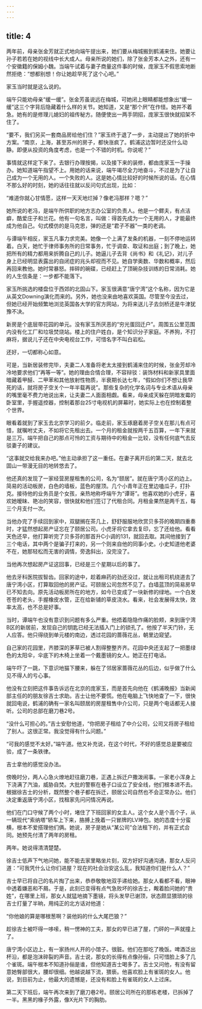 ```yaml
---
---
---
```

title: 4
---




两年前，母亲张金芳就正式地向端午提出来，她们要从梅城搬到鹤浦来住。她要让孙子若若在她的视线中长大成人。母亲所说的她们，除了张金芳本人之外，还有一个安徽籍的保姆小魏。当端午试着与妻子商量这件事的时候，庞家玉不假思索地断然拒绝：“想都别想！你让她趁早死了这个心吧。”

家玉当时就是这么说的。

端午只能劝母亲“缓一缓”。张金芳虽说远在梅城，可她闭上眼睛都能想象出“缓一缓”这三个字背后隐藏着什么样的关节。她知道，又是“那个屄”在作怪。她并不着急。她有的是修理儿媳妇的祖传秘方。随便使出一两手阴招，庞家玉很快就招架不住了。

“要不，我们另买一套商品房给他们住？”家玉终于退了一步，主动提出了她的折中方案。“南京，上海，甚至苏州的房子，都快涨疯了。鹤浦这边暂时还没什么动静。即便从投资的角度考虑，也是一个不错的时机。你说呢？”

事情就这样定下来了。去银行办理按揭，以及接下来的装修，都由庞家玉一手操办。她知道端午指望不上。用她的话来说，端午竭尽全力地奋斗，不过是为了让自己成为一个无用的人。一个失败的人。这是她心情比较好的时候所说的话。在心情不那么好的时刻，她的话往往就以反问句式出现，比如：

“难道你就心甘情愿，这样一天天地烂掉？像老冯那样？嗯？”

她所说的老冯，是端午所供职的地方志办公室的负责人。他是一个鳏夫，有点洁癖，酷爱庄子和兰花。他有一句名言，叫做：得首先成为一个无用的人，才能最终成为他自己。句式模仿的是马克思，弹的还是“君子不器”一类的老调。

与谭端午相反，家玉凡事力求完美。她像一个上满了发条的机器，一刻不停地运转着。白天，她忙于律师事务所的日常事务，忙于调查、取证和出庭；到了晚上，她把所有的精力都用来折腾自己的儿子。她逼儿子去背《尚书》和《礼记》，对儿子身上已经明显表露出的自闭症的兆头却视而不见。她自学奥数、华数和概率，然后再回来教他。她时常暴怒。摔碎的碗碟，已经赶上了顶碗杂技训练的日常消耗。她的人生信条是：一步都不能落下。

家玉所挑选的楼盘位于西郊的北固山下。家玉很满意“唐宁湾”这个名称，因为它是从英文Downing演化而来的。另外，她也没来由地喜欢英国。尽管至今没去过，但她已经开始频繁地浏览英国各大学的官方网站，为将来送儿子去剑桥还是牛津犹豫不决。

新房是个底层带花园的单元。没有家玉所厌恶的“穷光蛋回迁户”。周围五公里范围内没有化工厂和垃圾焚烧站。楼上的住户姓白，是个知识分子家庭。不养狗，不打麻将，据说儿子还在中央电视台工作，可惜名字不叫白岩松。

还好，一切都称心如意。

可是，当新居装修完毕，夫妻二人准备将老太太接到鹤浦来住的时候，张金芳却冷冷地要求他们“再等一等”。她的理由合情合理，不容辩驳：装饰材料和新家具里面暗藏着甲醛、二甲苯和其他放射性物质，半衰期长达七年，“假如你们不想让我早死的话，就将房子空关个一年半载再说”。那些复杂的化学名词与专业术语从母亲的嘴里毫不费力地说出来，让夫妻二人面面相觑。看来，母亲成天躲在阴暗发霉的卧室里，手握遥控器，控制着那台25寸电视机的屏幕时，她实际上也在控制着整个世界。

眼看着就到了家玉去北京学习的前夕。临走前，家玉琢磨着房子空关在那儿有点可惜，就嘱咐丈夫，不如将它先租出去。一个月的租金就按两千五百算，一年下来就是三万。端午把自己的那点可怜的工资与期待中的租金一比较，没有任何底气去反驳妻子的建议。

“这事就交给我来办吧。”他主动承担了这一重任。在妻子离开后的第二天，就去北固山一带漫无目的地转悠去了。

他还真的发现了一家经营房屋租售的公司，名为“颐居”。就在唐宁湾小区的边上。简易的活动板房，白色的墙板，蓝色的屋顶。几个小青年正在里边嗑瓜子，打扑克。接待他的业务员是个女孩，亲热地称呼端午为“谭哥”。他喜欢她的小虎牙，喜欢她暧昧、艳冶的笑容，很快就和他们签订了代租合同。月租金果然是两千五，每三个月支付一次。

当他办完了手续回到家中，双腿搁在茶几上，舒舒服服地欣赏贝多芬的晚期四重奏时，才猛然想起房产证忘在了颐居公司。小虎牙将它拿去复印，忘了还给他。看看天色还早，他打算听完了贝多芬的那首升C小调的131，就回去取。其间他接到了三个电话，其中两个是骗子打来的，另一个则来自他的同事小史。小史知道他老婆不在，她那轻松而无害的调情，旁逸斜出，没完没了。

当他再次想起房产证这回事，已经是三个星期以后的事了。

他去牙科医院拔智齿。回家的途中，趁着麻药的劲还没过，就让出租司机绕道去了唐宁湾小区，打算取回他的房产证。可颐居公司忽然不见了。白墙蓝顶的简易房早已不知去向。原先活动板房所在的地方，如今已变成了一块新修的绿地。一个白发苍苍的老头，手握橡皮水管，正在给新铺的草皮浇水。看来，社会发展得太快，效率太高，也不总是好事。

当时，谭端午也没有意识到问题有多么严重。他捂着隐隐作痛的脸颊，来到唐宁湾B区的新居前，发现自己的钥匙已经无法插入门上的锁孔了。他按了半天门铃，无人应答。他只得绕到单元楼的南边，透过花园的蔷薇花丛，朝里边窥望。

自己家的花园里，齐膝深的茅草已被人割得整整齐齐。花园中央还支起了一把墨绿色的太阳伞，伞底下的木椅上坐着一个戴墨镜的女人。她正在打电话。

端午吓了一跳，下意识地猫下腰来，躲在了邻居家蔷薇花丛的后边，似乎做了什么见不得人的亏心事。

他没有立刻把这件事告诉远在北京的庞家玉，而是首先向他在《鹤浦晚报》当新闻部主任的的朋友徐吉士求助。吉士让他不要慌。他在电脑上飞快地查了一下，很快就回电说，鹤浦的确有一家名叫颐居的房屋租售中介公司，只是两个电话都无人接听。公司的总部在磨刀巷2号。

“没什么可担心的。”吉士安慰他道，“你把房子租给了中介公司，公司又将房子租给了别人。这很正常。我没觉得有什么问题。”

“可我的感觉不太好。”端午道。他又补充说，在这个时代，不好的感觉总是要被应验，成了一条铁律。

吉士拿他的感觉没办法。

傍晚时分，两人心急火燎地赶往磨刀巷，正遇上拆迁户撒泼闹事。一家老小浑身上下浇满了汽油，威胁自焚。大批的警察在巷子口设立了安全线，他们根本进不去。根据徐吉士的分析，既然整个巷子都在拆迁，颐居公司自然也不会正常办公。他们决定重返唐宁湾小区，找租家先问问情况再说。

他们在门口守候了两个小时，堵住了下班回家的女主人。这个女人是个高个子，从一辆现代“索纳塔”轿车上下来，胳膊上挽着一只冒牌的LV坤包。她的态度十分蛮横，根本不爱搭理他们俩。她说，房子是她从“某公司”合法租下的，并有正式合同。她预先付清了两年的房租。

两年。她说得清清楚楚。

徐吉士低声下气地问她，能不能去家里略坐片刻，双方好好沟通沟通，那女人反问道：“可我凭什么让你们进屋？现在的社会治安这么乱，我知道你们是什么人？”

吉士早已将自己的名片掏了出来，恭恭敬敬地双手递给她。那女人看都不看，眼神中透着嫌恶和不屑。于是，此刻已变得有点气急败坏的徐吉士，觍着脸问她的“贵姓”，在哪里上班，那女人就猛地摘下墨镜，将头发早已谢顶，状态颇显猥琐的徐吉士打量了半晌，用纯正的北方话对他道：

“你他娘的算是哪根葱啊？装他妈的什么大尾巴狼？”

趁徐吉士被吓得一哆嗦，稍一愣神的工夫，那女的早已进了屋，门砰的一声就撞上了。

唐宁湾小区边上，有一家扬州人开的小馆子。很脏。他们在那吃了晚饭。啤酒泛出杯沿，都是泡沫碎裂的声音。吉士说，那女的长得有点像孙俪，只可惜脸上多了几个雀斑。端午根本不知道孙俪是谁，但他知道吉士喝多了。吉士又问他，有没有留意她臀部很大，腰却很细。他越说越下流，猥亵。他喜欢脸上有雀斑的女人。他说，到目前为止，他最大的遗憾是，还没有和脸上有雀斑的女人上过床。

第二天下班后，端午再次来到了磨刀巷2号。颐居公司所在的那栋老楼，已拆掉了一半。黑黑的椽子外露，像X光片下的胸肋。